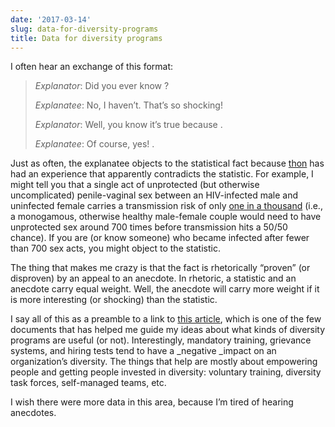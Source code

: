 ```yaml
---
date: '2017-03-14'
slug: data-for-diversity-programs
title: Data for diversity programs
---
```


I often hear an exchange of this format:



<blockquote>_Explanator_: Did you ever know <insert shocking statistic here>?

_Explanatee_: No, I haven't. That's so shocking!

_Explanator_: Well, you know it's true because <near-universal experience>.

_Explanatee_: Of course, yes! <Emotionally-charged personal anecdote>.</blockquote>



Just as often, the explanatee objects to the statistical fact because [thon](https://en.wikipedia.org/wiki/Third-person_pronoun#Preferred_pronouns) has had an experience that apparently contradicts the statistic. For example, I might tell you that a single act of unprotected (but otherwise uncomplicated) penile-vaginal sex between an HIV-infected male and uninfected female carries a transmission risk of only [one in a thousand](https://www.cdc.gov/hiv/risk/estimates/riskbehaviors.html) (i.e., a monogamous, otherwise healthy male-female couple would need to have unprotected sex around 700 times before transmission hits a 50/50 chance). If you are (or know someone) who became infected after fewer than 700 sex acts, you might object to the statistic.

The thing that makes me crazy is that the fact is rhetorically "proven" (or disproven) by an appeal to an anecdote. In rhetoric, a statistic and an anecdote carry equal weight. Well, the anecdote will carry more weight if it is more interesting (or shocking) than the statistic.

I say all of this as a preamble to a link to [this article](https://hbr.org/2016/07/why-diversity-programs-fail), which is one of the few documents that has helped me guide my ideas about what kinds of diversity programs are useful (or not). Interestingly, mandatory training, grievance systems, and hiring tests tend to have a _negative _impact on an organization's diversity. The things that help are mostly about empowering people and getting people invested in diversity: voluntary training, diversity task forces, self-managed teams, etc.

I wish there were more data in this area, because I'm tired of hearing anecdotes.